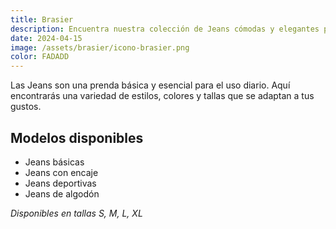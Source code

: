 ```yaml
---
title: Brasier
description: Encuentra nuestra colección de Jeans cómodas y elegantes para cada día.
date: 2024-04-15
image: /assets/brasier/icono-brasier.png
color: FADADD 
---
```


Las Jeans son una prenda básica y esencial para el uso diario. Aquí encontrarás una variedad de estilos, colores y tallas que se adaptan a tus gustos.

## Modelos disponibles

- Jeans básicas
- Jeans con encaje
- Jeans deportivas
- Jeans de algodón

_Disponibles en tallas S, M, L, XL_
